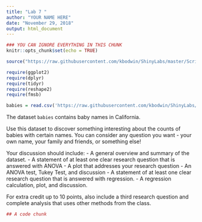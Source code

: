 ```yaml
---
title: "Lab 7 "
author: "YOUR NAME HERE"
date: "November 29, 2018"
output: html_document
---
```


```r
### YOU CAN IGNORE EVERYTHING IN THIS CHUNK
knitr::opts_chunk$set(echo = TRUE)

source("https://raw.githubusercontent.com/kbodwin/ShinyLabs/master/Scripts/packageLoaders2.R")

require(ggplot2)
require(dplyr)
require(tidyr)
require(reshape2)
require(fmsb)

babies = read.csv('https://raw.githubusercontent.com/kbodwin/ShinyLabs/master/Datasets/babies_full.csv')


```


The dataset `babies` contains baby names in California.   

Use this dataset to discover something interesting about the counts of babies with certain names.  You can consider any question you want - your own name, your family and friends, or something else!

Your discussion should include:
- A general overview and summary of the dataset.
- A statement of at least one clear research question that is answered with ANOVA
- A plot that addresses your research question
- An ANOVA test, Tukey Test, and discussion
- A statement of at least one clear research question that is answered with regression.
- A regression calculation, plot, and discussion.


For extra credit up to 10 points, also include a third research question and complete analysis that uses other methods from the class.

```r
## A code chunk
```



